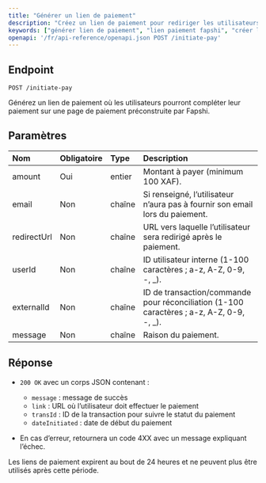 ---
title: "Générer un lien de paiement"
description: "Créez un lien de paiement pour rediriger les utilisateurs vers une page de paiement hébergée par Fapshi."
keywords: ["générer lien de paiement", "lien paiement fapshi", "créer lien paiement", "api paiement", "initier paiement"]
openapi: '/fr/api-reference/openapi.json POST /initiate-pay'
---

## Endpoint

`POST /initiate-pay`

Générez un lien de paiement où les utilisateurs pourront compléter leur paiement sur une page de paiement préconstruite par Fapshi.

## Paramètres

| Nom          | Obligatoire | Type    | Description                                                                                          |
|:-------------|:------------|:--------|:--------------------------------------------------------------------------------------------------|
| amount       | Oui         | entier  | Montant à payer (minimum 100 XAF).                                                                |
| email        | Non         | chaîne  | Si renseigné, l’utilisateur n’aura pas à fournir son email lors du paiement.                       |
| redirectUrl  | Non         | chaîne  | URL vers laquelle l’utilisateur sera redirigé après le paiement.                                  |
| userId       | Non         | chaîne  | ID utilisateur interne (1-100 caractères ; a-z, A-Z, 0-9, -, _).                                  |
| externalId   | Non         | chaîne  | ID de transaction/commande pour réconciliation (1-100 caractères ; a-z, A-Z, 0-9, -, _).          |
| message      | Non         | chaîne  | Raison du paiement.                                                                                 |

## Réponse

- `200 OK` avec un corps JSON contenant :
  - `message` : message de succès
  - `link` : URL où l’utilisateur doit effectuer le paiement  
  - `transId` : ID de la transaction pour suivre le statut du paiement
  - `dateInitiated` : date de début du paiement

- En cas d’erreur, retournera un code 4XX avec un message expliquant l’échec.

<Note>Les liens de paiement expirent au bout de 24 heures et ne peuvent plus être utilisés après cette période.</Note>
